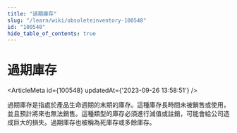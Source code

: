 ```yaml
---
title: "過期庫存"
slug: "/learn/wiki/obsoleteinventory-100548"
id: "100548"
hide_table_of_contents: true
---
```



# 過期庫存

<ArticleMeta id={100548} updatedAt={'2023-09-26 13:58:51'} />
<div className='border-solid border-b border-t-0 my-4 border-[var(--ifm-color-gray-300)]' />

過期庫存是指處於產品生命週期的末期的庫存。這種庫存長時間未被銷售或使用，並且預計將來也無法銷售。這種類型的庫存必須進行減值或註銷，可能會給公司造成巨大的損失。過期庫存也被稱為死庫存或多餘庫存。
